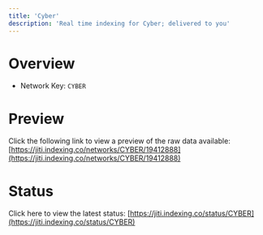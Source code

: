 ```yaml
---
title: 'Cyber'
description: 'Real time indexing for Cyber; delivered to you'
---
```


# Overview
- Network Key: `CYBER`

# Preview
Click the following link to view a preview of the raw data available: [https://jiti.indexing.co/networks/CYBER/19412888](https://jiti.indexing.co/networks/CYBER/19412888)

# Status
Click here to view the latest status: [https://jiti.indexing.co/status/CYBER](https://jiti.indexing.co/status/CYBER)

